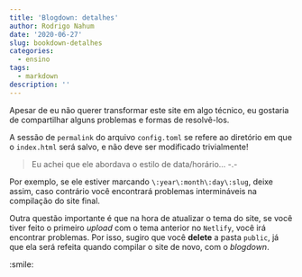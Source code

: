 ```yaml
---
title: 'Blogdown: detalhes'
author: Rodrigo Nahum
date: '2020-06-27'
slug: bookdown-detalhes
categories:
  - ensino
tags:
  - markdown
description: ''
---
```


Apesar de eu não querer transformar este site em algo técnico, eu gostaria de compartilhar alguns problemas e formas de resolvê-los.

A sessão de `permalink` do arquivo `config.toml` se refere ao diretório em que o `index.html` será salvo, e não deve ser modificado trivialmente!

> Eu achei que ele abordava o estilo de data/horário... -.-

Por exemplo, se ele estiver marcando `\:year\:month\:day\:slug`, deixe assim, caso contrário você encontrará problemas intermináveis na compilação do site final.

Outra questão importante é que na hora de atualizar o tema do site, se você tiver feito o primeiro *upload* com o tema anterior no `Netlify`, você irá encontrar problemas. Por isso, sugiro que você **delete** a pasta `public`, já que ela será refeita quando compilar o site de novo, com o *blogdown*.

:smile:
